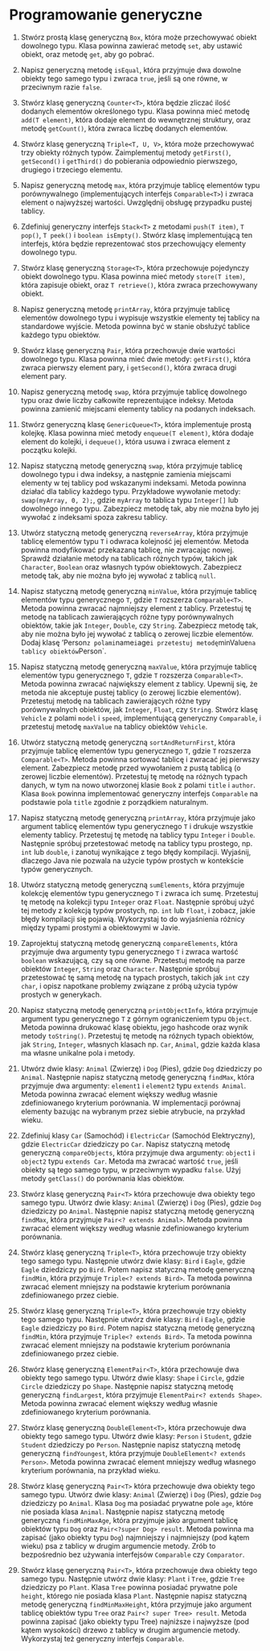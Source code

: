 # Programowanie generyczne

1. Stwórz prostą klasę generyczną `Box`, która może przechowywać obiekt dowolnego typu. Klasa powinna zawierać metodę `set`, aby ustawić obiekt, oraz metodę `get`, aby go pobrać.

2. Napisz generyczną metodę `isEqual`, która przyjmuje dwa dowolne obiekty tego samego typu i zwraca `true`, jeśli są one równe, w przeciwnym razie `false`.

3. Stwórz klasę generyczną `Counter<T>`, która będzie zliczać ilość dodanych elementów określonego typu. Klasa powinna mieć metodę `add(T element)`, która dodaje element do wewnętrznej struktury, oraz metodę `getCount()`, która zwraca liczbę dodanych elementów.

4. Stwórz klasę generyczną `Triple<T, U, V>`, która może przechowywać trzy obiekty różnych typów. Zaimplementuj metody `getFirst()`, `getSecond()` i `getThird()` do pobierania odpowiednio pierwszego, drugiego i trzeciego elementu.

5. Napisz generyczną metodę `max`, która przyjmuje tablicę elementów typu porównywalnego (implementujących interfejs `Comparable<T>`) i zwraca element o najwyższej wartości. Uwzględnij obsługę przypadku pustej tablicy.

6. Zdefiniuj generyczny interfejs `Stack<T>` z metodami `push(T item)`, `T pop()`, `T peek()` i `boolean isEmpty()`. Stwórz klasę implementującą ten interfejs, która będzie reprezentować stos przechowujący elementy dowolnego typu.

7. Stwórz klasę generyczną `Storage<T>`, która przechowuje pojedynczy obiekt dowolnego typu. Klasa powinna mieć metody `store(T item)`, która zapisuje obiekt, oraz `T retrieve()`, która zwraca przechowywany obiekt.

8. Napisz generyczną metodę `printArray`, która przyjmuje tablicę elementów dowolnego typu i wypisuje wszystkie elementy tej tablicy na standardowe wyjście. Metoda powinna być w stanie obsłużyć tablice każdego typu obiektów.

9. Stwórz klasę generyczną `Pair`, która przechowuje dwie wartości dowolnego typu. Klasa powinna mieć dwie metody: `getFirst()`, która zwraca pierwszy element pary, i `getSecond()`, która zwraca drugi element pary.

10. Napisz generyczną metodę `swap`, która przyjmuje tablicę dowolnego typu oraz dwie liczby całkowite reprezentujące indeksy. Metoda powinna zamienić miejscami elementy tablicy na podanych indeksach.

11. Stwórz generyczną klasę `GenericQueue<T>`, która implementuje prostą kolejkę. Klasa powinna mieć metody `enqueue(T element)`, która dodaje element do kolejki, i `dequeue()`, która usuwa i zwraca element z początku kolejki.

12. Napisz statyczną metodę generyczną `swap`, która przyjmuje tablicę dowolnego typu i dwa indeksy, a następnie zamienia miejscami elementy w tej tablicy pod wskazanymi indeksami. Metoda powinna działać dla tablicy każdego typu. Przykładowe wywołanie metody: `swap(myArray, 0, 2);`, gdzie `myArray` to tablica typu `Integer[]` lub dowolnego innego typu. Zabezpiecz metodę tak, aby nie można było jej wywołać z indeksami spoza zakresu tablicy.

13. Utwórz statyczną metodę generyczną `reverseArray`, która przyjmuje tablicę elementów typu `T` i odwraca kolejność jej elementów. Metoda powinna modyfikować przekazaną tablicę, nie zwracając nowej. Sprawdź działanie metody na tablicach różnych typów, takich jak `Character`, `Boolean` oraz własnych typów obiektowych. Zabezpiecz metodę tak, aby nie można było jej wywołać z tablicą `null`.

14. Napisz statyczną metodę generyczną `minValue`, która przyjmuje tablicę elementów typu generycznego `T`, gdzie `T` rozszerza `Comparable<T>`. Metoda powinna zwracać najmniejszy element z tablicy. Przetestuj tę metodę na tablicach zawierających różne typy porównywalnych obiektów, takie jak `Integer`, `Double`, czy `String`. Zabezpiecz metodę tak, aby nie można było jej wywołać z tablicą o zerowej liczbie elementów. Dodaj klasę 'Person` z polami `name` i `age` i przetestuj metodę `minValue` na tablicy obiektów `Person`.

15. Napisz statyczną metodę generyczną `maxValue`, która przyjmuje tablicę elementów typu generycznego `T`, gdzie `T` rozszerza `Comparable<T>`. Metoda powinna zwracać największy element z tablicy. Upewnij się, że metoda nie akceptuje pustej tablicy (o zerowej liczbie elementów). Przetestuj metodę na tablicach zawierających różne typy porównywalnych obiektów, jak `Integer`, `Float`, czy `String`. Stwórz klasę `Vehicle` z polami `model` i `speed`, implementującą generyczny `Comparable`, i przetestuj metodę `maxValue` na tablicy obiektów `Vehicle`.

16. Utwórz statyczną metodę generyczną `sortAndReturnFirst`, która przyjmuje tablicę elementów typu generycznego `T`, gdzie `T` rozszerza `Comparable<T>`. Metoda powinna sortować tablicę i zwracać jej pierwszy element. Zabezpiecz metodę przed wywołaniem z pustą tablicą (o zerowej liczbie elementów). Przetestuj tę metodę na różnych typach danych, w tym na nowo utworzonej klasie `Book` z polami `title` i `author`. Klasa `Book` powinna implementować generyczny interfejs `Comparable` na podstawie pola `title` zgodnie z porządkiem naturalnym.

17. Napisz statyczną metodę generyczną `printArray`, która przyjmuje jako argument tablicę elementów typu generycznego `T` i drukuje wszystkie elementy tablicy. Przetestuj tę metodę na tablicy typu `Integer` i `Double`. Następnie spróbuj przetestować metodę na tablicy typu prostego, np. `int` lub `double`, i zanotuj wynikające z tego błędy kompilacji. Wyjaśnij, dlaczego Java nie pozwala na użycie typów prostych w kontekście typów generycznych.

18. Utwórz statyczną metodę generyczną `sumElements`, która przyjmuje kolekcję elementów typu generycznego `T` i zwraca ich sumę. Przetestuj tę metodę na kolekcji typu `Integer` oraz `Float`. Następnie spróbuj użyć tej metody z kolekcją typów prostych, np. `int` lub `float`, i zobacz, jakie błędy kompilacji się pojawią. Wykorzystaj to do wyjaśnienia różnicy między typami prostymi a obiektowymi w Javie.

19. Zaprojektuj statyczną metodę generyczną `compareElements`, która przyjmuje dwa argumenty typu generycznego `T` i zwraca wartość `boolean` wskazującą, czy są one równe. Przetestuj metodę na parze obiektów `Integer`, `String` oraz `Character`. Następnie spróbuj przetestować tę samą metodę na typach prostych, takich jak `int` czy `char`, i opisz napotkane problemy związane z próbą użycia typów prostych w generykach.

20. Napisz statyczną metodę generyczną `printObjectInfo`, która przyjmuje argument typu generycznego `T` z górnym ograniczeniem typu `Object`. Metoda powinna drukować klasę obiektu, jego hashcode oraz wynik metody `toString()`. Przetestuj tę metodę na różnych typach obiektów, jak `String`, `Integer`, własnych klasach np. `Car`, `Animal`, gdzie każda klasa ma własne unikalne pola i metody.

22. Utwórz dwie klasy: `Animal` (Zwierzę) i `Dog` (Pies), gdzie `Dog` dziedziczy po `Animal`. Następnie napisz statyczną metodę generyczną `findMax`, która przyjmuje dwa argumenty: `element1` i `element2` typu `extends Animal`. Metoda powinna zwracać element większy według własnie zdefiniowanego kryterium porównania. W implementacji porównaj elementy bazując na wybranym przez siebie atrybucie, na przykład wieku.

23. Zdefiniuj klasy `Car` (Samochód) i `ElectricCar` (Samochód Elektryczny), gdzie `ElectricCar` dziedziczy po `Car`. Napisz statyczną metodę generyczną `compareObjects`, która przyjmuje dwa argumenty: `object1` i `object2` typu `extends Car`. Metoda ma zwracać wartość `true`, jeśli obiekty są tego samego typu, w przeciwnym wypadku `false`. Użyj metody `getClass()` do porównania klas obiektów.

24. Stwórz klasę generyczną `Pair<T>` która przechowuje dwa obiekty tego samego typu. Utwórz dwie klasy: `Animal` (Zwierzę) i `Dog` (Pies), gdzie `Dog` dziedziczy po `Animal`. Następnie napisz statyczną metodę generyczną `findMax`, która przyjmuje `Pair<? extends Animal>`. Metoda powinna zwracać element większy według własnie zdefiniowanego kryterium porównania. 

25. Stwórz klasę generyczną `Triple<T>`, która przechowuje trzy obiekty tego samego typu. Następnie utwórz dwie klasy: `Bird` i `Eagle`, gdzie `Eagle` dziedziczy po `Bird`. Potem napisz statyczną metodę generyczną `findMin`, która przyjmuje `Triple<? extends Bird>`. Ta metoda powinna zwracać element mniejszy na podstawie kryterium porównania zdefiniowanego przez ciebie.


26. Stwórz klasę generyczną `Triple<T>`, która przechowuje trzy obiekty tego samego typu. Następnie utwórz dwie klasy: `Bird` i `Eagle`, gdzie `Eagle` dziedziczy po `Bird`. Potem napisz statyczną metodę generyczną `findMin`, która przyjmuje `Triple<? extends Bird>`. Ta metoda powinna zwracać element mniejszy na podstawie kryterium porównania zdefiniowanego przez ciebie.


27. Stwórz klasę generyczną `ElementPair<T>`, która przechowuje dwa obiekty tego samego typu. Utwórz dwie klasy: `Shape` i `Circle`, gdzie `Circle` dziedziczy po `Shape`. Następnie napisz statyczną metodę generyczną `findLargest`, która przyjmuje `ElementPair<? extends Shape>`. Metoda powinna zwracać element większy według własnie zdefiniowanego kryterium porównania.

28. Stwórz klasę generyczną `DoubleElement<T>`, która przechowuje dwa obiekty tego samego typu. Utwórz dwie klasy: `Person` i `Student`, gdzie `Student` dziedziczy po `Person`. Następnie napisz statyczną metodę generyczną `findYoungest`, która przyjmuje `DoubleElement<? extends Person>`. Metoda powinna zwracać element mniejszy według własnego kryterium porównania, na przykład wieku.

29. Stwórz klasę generyczną `Pair<T>` która przechowuje dwa obiekty tego samego typu. Utwórz dwie klasy: `Animal` (Zwierzę) i `Dog` (Pies), gdzie `Dog` dziedziczy po `Animal`. Klasa `Dog` ma posiadać prywatne pole `age`, które nie posiada klasa `Animal`. Następnie napisz statyczną metodę generyczną `findMinMaxAge`, która przyjmuje jako argument tablicę obiektów typu `Dog` oraz `Pair<?super Dog> result`. Metoda powinna ma zapisać (jako obiekty typu `Dog`) najmniejszy i najmniejszy (pod kątem wieku) psa z tablicy w drugim argumencie metody. Zrób to bezpośrednio bez używania interfejsów `Comparable` czy `Comparator`.

30. Stwórz klasę generyczną `Pair<T>`, która przechowuje dwa obiekty tego samego typu. Następnie utwórz dwie klasy: `Plant` i `Tree`, gdzie `Tree` dziedziczy po `Plant`. Klasa `Tree` powinna posiadać prywatne pole `height`, którego nie posiada klasa `Plant`. Następnie napisz statyczną metodę generyczną `findMinMaxHeight`, która przyjmuje jako argument tablicę obiektów typu `Tree` oraz `Pair<? super Tree> result`. Metoda powinna zapisać (jako obiekty typu Tree) najniższe i najwyższe (pod kątem wysokości) drzewo z tablicy w drugim argumencie metody. Wykorzystaj też generyczny interfejs `Comparable`.

